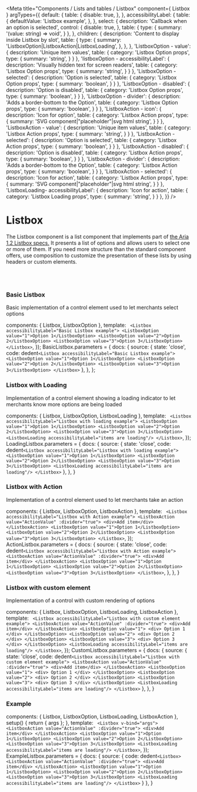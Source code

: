 

<Meta
  title="Components / Lists and tables / Listbox"
  component={ Listbox }
  argTypes={{
    default: {
      table: {
        disable: true,
      },
    },
    accessibilityLabel: {
      table: {
        defaultValue: 'Listbox example',
      },
    },
    select: {
      description: 'Callback when an option is selected',
      control: {
        disable: true,
      },
      table: {
        type: {
          summary: '(value: string) => void',
        }
      },
    },
    children: {
      description: 'Content to display inside Listbox by slot',
      table: {
        type: {
          summary: 'ListboxOption|ListboxAction|ListboxLoading',
        },
      },
    },
    'ListboxOption - value': {
      description: 'Unique item values',
      table: {
        category: 'Listbox Option props',
        type: {
          summary: 'string',
        }
      }
    },
    'listboxOption - accessibilityLabel': {
      description: 'Visually hidden text for screen readers',
      table: {
        category: 'Listbox Option props',
        type: {
          summary: 'string',
        }
      }
    },
    'ListboxOption - selected': {
      description: 'Option is selected',
      table: {
        category: 'Listbox Option props',
        type: {
          summary: 'boolean',
        }
      }
    },
    'ListboxOption - disabled': {
      description: 'Option is disabled',
      table: {
        category: 'Listbox Option props',
        type: {
          summary: 'boolean',
        }
      }
    },
    'ListboxOption - divider': {
      description: 'Adds a border-bottom to the Option',
      table: {
        category: 'Listbox Option props',
        type: {
          summary: 'boolean',
        }
      }
    },
    'ListboxAction - icon': {
      description: 'Icon for option',
      table: {
        category: 'Listbox Action props',
        type: {
          summary: 'SVG component|"placeholder"|svg html string',
        }
      }
    },
    'ListboxAction - value': {
      description: 'Unique item values',
      table: {
        category: 'Listbox Action props',
        type: {
          summary: 'string',
        }
      }
    },
    'ListboxAction - selected': {
      description: 'Option is selected',
      table: {
        category: 'Listbox Action props',
        type: {
          summary: 'boolean',
        }
      }
    },
    'ListboxAction - disabled': {
      description: 'Option is disabled',
      table: {
        category: 'Listbox Action props',
        type: {
          summary: 'boolean',
        }
      }
    },
    'ListboxAction - divider': {
      description: 'Adds a border-bottom to the Option',
      table: {
        category: 'Listbox Action props',
        type: {
          summary: 'boolean',
        }
      }
    },
    'ListboxAction - selected': {
      description: 'Icon for action',
      table: {
        category: 'Listbox Action props',
        type: {
          summary: 'SVG component|"placeholder"|svg html string',
        }
      }
    },
    'ListboxLoading- accessibilityLabel': {
      description: 'Icon for action',
      table: {
        category: 'Listbox Loading props',
        type: {
          summary: 'string',
        }
      }
    },
  }}
/>

# Listbox

The Listbox component is a list component that implements part of [the Aria 1.2 Listbox specs.](https://www.w3.org/TR/wai-aria-practices-1.2/#Listbox)
It presents a list of options and allows users to select one or more of them.
If you need more structure than the standard component offers, use composition to customize the presentation of these lists by using headers or custom elements.

<br/><br/>

### Basic Listbox

Basic implementation of a control element used to let merchants select options

  components: { Listbox, ListboxOption },
  template: `
  <Listbox accessibilityLabel="Basic Listbox example">
    <ListboxOption value="1">Option 1</ListboxOption>
    <ListboxOption value="2">Option 2</ListboxOption>
    <ListboxOption value="3">Option 3</ListboxOption>
  </Listbox>`,
});
BasicListbox.parameters = {
  docs: {
    source: {
      state: 'close',
      code: dedent`
      <Listbox accessibilityLabel="Basic Listbox example">
        <ListboxOption value="1">Option 1</ListboxOption>
        <ListboxOption value="2">Option 2</ListboxOption>
        <ListboxOption value="3">Option 3</ListboxOption>
      </Listbox>
      `
    },
  },
};

<Canvas>
  <Story story={BasicListbox} name="Basic Listbox"></Story>
</Canvas>

### Listbox with Loading

Implementation of a control element showing a loading indicator to let merchants know more options are being loaded

  components: { Listbox, ListboxOption, ListboxLoading },
  template: `
  <Listbox accessibilityLabel="Listbox with loading example">
    <ListboxOption value="1">Option 1</ListboxOption>
    <ListboxOption value="2">Option 2</ListboxOption>
    <ListboxOption value="3">Option 3</ListboxOption>
    <ListboxLoading accessibilityLabel="items are loading"/>
  </Listbox>`,
});
LoadingListbox.parameters = {
  docs: {
    source: {
      state: 'close',
      code: dedent`
      <Listbox accessibilityLabel="Listbox with loading example">
        <ListboxOption value="1">Option 1</ListboxOption>
        <ListboxOption value="2">Option 2</ListboxOption>
        <ListboxOption value="3">Option 3</ListboxOption>
        <ListboxLoading accessibilityLabel="items are loading"/>
      </Listbox>
      `
    },
  },
}

<Canvas>
  <Story story={LoadingListbox} name="Listbox with Loading"></Story>
</Canvas>

### Listbox with Action

Implementation of a control element used to let merchants take an action

  components: { Listbox, ListboxOption, ListboxAction },
  template: `
  <Listbox accessibilityLabel="Listbox with Action example">
    <ListboxAction value="ActionValue" :divider="true">
      <div>Add item</div>
    </ListboxAction>
    <ListboxOption value="1">Option 1</ListboxOption>
    <ListboxOption value="2">Option 2</ListboxOption>
    <ListboxOption value="3">Option 3</ListboxOption>
  </Listbox>`,
});
ActionListbox.parameters = {
  docs: {
    source: {
      state: 'close',
      code: dedent`
      <Listbox accessibilityLabel="Listbox with Action example">
        <ListboxAction value="ActionValue" :divider="true">
          <div>Add item</div>
        </ListboxAction>
        <ListboxOption value="1">Option 1</ListboxOption>
        <ListboxOption value="2">Option 2</ListboxOption>
        <ListboxOption value="3">Option 3</ListboxOption>
      </Listbox>
      `,
    },
  },
}

<Canvas>
  <Story story={ActionListbox} name="Listbox with Action"></Story>
</Canvas>

### Listbox with custom element

Implementation of a control with custom rendering of options

  components: { Listbox, ListboxOption, ListboxLoading, ListboxAction },
  template: `
  <Listbox accessibilityLabel="Listbox with custom element example">
    <ListboxAction value="ActionValue" :divider="true">
      <div>Add item</div>
    </ListboxAction>
    <ListboxOption value="1">
      <div>
        Option 1
      </div>
    </ListboxOption>
    <ListboxOption value="2">
      <div>
        Option 2
      </div>
    </ListboxOption>
    <ListboxOption value="3">
      <div>
        Option 3
      </div>
    </ListboxOption>
    <ListboxLoading accessibilityLabel="items are loading"/>
  </Listbox>`,
});
CustomListbox.parameters = {
  docs: {
    source: {
      state: 'close',
      code: dedent`
      <Listbox accessibilityLabel="Listbox with custom element example">
        <ListboxAction value="ActionValue" :divider="true">
          <div>Add item</div>
        </ListboxAction>
        <ListboxOption value="1">
          <div>
            Option 1
          </div>
        </ListboxOption>
        <ListboxOption value="2">
          <div>
            Option 2
          </div>
        </ListboxOption>
        <ListboxOption value="3">
          <div>
            Option 3
          </div>
        </ListboxOption>
        <ListboxLoading accessibilityLabel="items are loading"/>
      </Listbox>
      `
    },
  },
}

<Canvas>
  <Story story={CustomListbox} name="Listbox with custom element"></Story>
</Canvas>

### Example

  components: { Listbox, ListboxOption, ListboxLoading, ListboxAction },
  setup() { return { args }; },
  template: `
  <Listbox v-bind="args">
    <ListboxAction value="ActionValue" :divider="true">
      <div>Add item</div>
    </ListboxAction>
    <ListboxOption value="1">Option 1</ListboxOption>
    <ListboxOption value="2">Option 2</ListboxOption>
    <ListboxOption value="3">Option 3</ListboxOption>
    <ListboxLoading accessibilityLabel="items are loading"/>
  </Listbox>`,
});
ExampleListbox.parameters = {
  docs: {
    source: {
      code: dedent`
      <Listbox>
        <ListboxAction value="ActionValue" :divider="true">
          <div>Add item</div>
        </ListboxAction>
        <ListboxOption value="1">Option 1</ListboxOption>
        <ListboxOption value="2">Option 2</ListboxOption>
        <ListboxOption value="3">Option 3</ListboxOption>
        <ListboxLoading accessibilityLabel="items are loading"/>
      </Listbox>
      `
    }
  },
}

<Canvas>
  <Story story={ExampleListbox} name="Example" height="180px"></Story>
</Canvas>

<ArgsTable story="Example"/>
